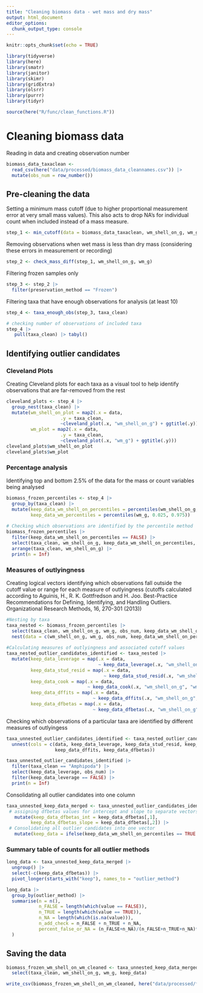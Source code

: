 ```yaml
---
title: "Cleaning biomass data - wet mass and dry mass"
output: html_document
editor_options: 
  chunk_output_type: console
---
```


```r
knitr::opts_chunk$set(echo = TRUE)

library(tidyverse)
library(here)
library(smatr)
library(janitor)
library(skimr)
library(gridExtra)
library(olsrr)
library(purrr)
library(tidyr)

source(here("R/func/clean_functions.R"))
```

# Cleaning biomass data

Reading in data and creating observation number

```r
biomass_data_taxaclean <-
  read_csv(here("data/processed/biomass_data_cleannames.csv")) |> 
  mutate(obs_num = row_number())
```

## Pre-cleaning the data

Setting a minimum mass cutoff (due to higher proportional measurement error at very small mass values). This also acts to drop NA's for individual count when included instead of a mass measure. 

```r
step_1 <- min_cutoff(data = biomass_data_taxaclean, wm_shell_on_g, wm_g)  
```

Removing observations when wet mass is less than dry mass (considering these errors in measurement or recording)

```r
step_2 <- check_mass_diff(step_1, wm_shell_on_g, wm_g)
```

Filtering frozen samples only

```r
step_3 <- step_2 |>
  filter(preservation_method == "Frozen")
```

Filtering taxa that have enough observations for analysis (at least 10)

```r
step_4 <- taxa_enough_obs(step_3, taxa_clean)

# checking number of observations of included taxa
step_4 |>
   pull(taxa_clean) |> tabyl()
```

## Identifying outlier candidates

### Cleveland Plots

Creating Cleveland plots for each taxa as a visual tool to help identify observations that are far-removed from the rest

```r
cleveland_plots <- step_4 |>
  group_nest(taxa_clean) |>
  mutate(wm_shell_on_plot = map2(.x = data,
                    .y = taxa_clean,
                    ~cleveland_plot(.x, "wm_shell_on_g") + ggtitle(.y)),
         wm_plot = map2(.x = data,
                    .y = taxa_clean,
                    ~cleveland_plot(.x, "wm_g") + ggtitle(.y)))
cleveland_plots$wm_shell_on_plot
cleveland_plots$wm_plot
```

### Percentage analysis 

Identifying top and bottom 2.5% of the data for the mass or count variables being analysed

```r
biomass_frozen_percentiles <- step_4 |>
  group_by(taxa_clean) |>
  mutate(keep_data_wm_shell_on_percentiles = percentiles(wm_shell_on_g, 0.025, 0.975),
         keep_data_wm_percentiles = percentiles(wm_g, 0.025, 0.975))
  
# Checking which observations are identified by the percentile method
biomass_frozen_percentiles |> 
  filter(keep_data_wm_shell_on_percentiles == FALSE) |> 
  select(taxa_clean, wm_shell_on_g, keep_data_wm_shell_on_percentiles, obs_num) |>
  arrange(taxa_clean, wm_shell_on_g) |>
  print(n = Inf)
```

### Measures of outlyingness

Creating logical vectors identifying which observations fall outside the cutoff value or range for each measure of outlyingness (cutoffs calculated according to Aguinis, H., R. K. Gottfredson and H. Joo. Best-Practice Recommendations for Defining, Identifying, and Handling Outliers. Organizational Research Methods, 16, 270-301 (2013))

```r
#Nesting by taxa
taxa_nested <- biomass_frozen_percentiles |> 
  select(taxa_clean, wm_shell_on_g, wm_g, obs_num, keep_data_wm_shell_on_percentiles, keep_data_wm_percentiles) |> 
  nest(data = c(wm_shell_on_g, wm_g, obs_num, keep_data_wm_shell_on_percentiles, keep_data_wm_percentiles))
  
#Calculating measures of outlyingness and associated cutoff values
taxa_nested_outlier_candidates_identified <- taxa_nested |> 
  mutate(keep_data_leverage = map(.x = data,
                                  ~ keep_data_leverage(.x, "wm_shell_on_g", "wm_g")),
         keep_data_stud_resid = map(.x = data,
                                    ~ keep_data_stud_resid(.x, "wm_shell_on_g", "wm_g")),
         keep_data_cook = map(.x = data,
                              ~ keep_data_cook(.x, "wm_shell_on_g", "wm_g")),
         keep_data_dffits = map(.x = data,
                                ~ keep_data_dffits(.x, "wm_shell_on_g", "wm_g")),
         keep_data_dfbetas = map(.x = data,
                                ~ keep_data_dfbetas(.x, "wm_shell_on_g", "wm_g")))
```

Checking which observations of a particular taxa are identified by different measures of outlyingess

```r
taxa_unnested_outlier_candidates_identified <- taxa_nested_outlier_candidates_identified |>
  unnest(cols = c(data, keep_data_leverage, keep_data_stud_resid, keep_data_cook, 
                  keep_data_dffits, keep_data_dfbetas)) 

taxa_unnested_outlier_candidates_identified |>
  filter(taxa_clean == "Amphipoda") |>
  select(keep_data_leverage, obs_num) |>
  filter(keep_data_leverage == FALSE) |>
  print(n = Inf)
```

Consolidating all outlier candidates into one column

```r
taxa_unnested_keep_data_merged <- taxa_unnested_outlier_candidates_identified |>
 # assigning dfbetas values for intercept and slope to separate vectors
   mutate(keep_data_dfbetas_int = keep_data_dfbetas[,1], 
         keep_data_dfbetas_slope = keep_data_dfbetas[,2]) |>
 # Consolidating all outlier candidates into one vector
   mutate(keep_data = ifelse(keep_data_wm_shell_on_percentiles == TRUE & keep_data_wm_percentiles == TRUE & keep_data_cook == TRUE & keep_data_leverage == TRUE & keep_data_stud_resid == TRUE & keep_data_dffits == TRUE & keep_data_dfbetas_int == TRUE & keep_data_dfbetas_slope == TRUE, TRUE, FALSE)) 
```

### Summary table of counts for all outlier methods 

```r
long_data <- taxa_unnested_keep_data_merged |> 
  ungroup() |> 
  select(-c(keep_data_dfbetas)) |> 
  pivot_longer(starts_with("keep"), names_to = "outlier_method") 

long_data |> 
  group_by(outlier_method) |> 
  summarise(n = n(),
            n_FALSE = length(which(value == FALSE)),
            n_TRUE = length(which(value == TRUE)),
            n_NA = length(which(is.na(value))),
            n_add_check = n_FALSE + n_TRUE + n_NA,
            percent_false_or_NA = (n_FALSE+n_NA)/(n_FALSE+n_TRUE+n_NA)*100
  )
```

## Saving the data
```r
biomass_frozen_wm_shell_on_wm_cleaned <- taxa_unnested_keep_data_merged |>
  select(taxa_clean, wm_shell_on_g, wm_g, keep_data)

write_csv(biomass_frozen_wm_shell_on_wm_cleaned, here("data/processed/frozen/wm_shell_on_wm/biomass_frozen_wm_shell_on_wm_cleaned.csv"))
```

